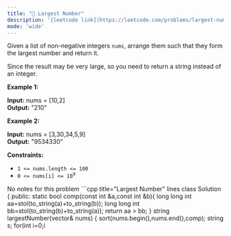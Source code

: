 ```yaml
---
title: "🧀 Largest Number"
description: '[leetcode link](https://leetcode.com/problems/largest-number/description/)'
mode: 'wide'
---
```

<Tabs>
  <Tab title="Question" icon="circle-question" iconType="regular">
    <Card>
      <p>Given a list of non-negative integers <code>nums</code>, arrange them such that they form the largest number and return it.</p>  <p>Since the result may be very large, so you need to return a string instead of an integer.</p>   <p><strong class="example">Example 1:</strong></p>   <strong>Input:</strong> nums = [10,2] <br/> <strong>Output:</strong> &quot;210&quot;   <p><strong class="example">Example 2:</strong></p>   <strong>Input:</strong> nums = [3,30,34,5,9] <br/> <strong>Output:</strong> &quot;9534330&quot;    <p><strong>Constraints:</strong></p>  <ul>  <li><code>1 &lt;= nums.length &lt;= 100</code></li>  <li><code>0 &lt;= nums[i] &lt;= 10<sup>9</sup></code></li> </ul> 
    </Card>
  </Tab>
  <Tab title="Solution" icon="lightbulb" iconType="regular" >
    <Card>
      No notes for this problem
</Card>
  <Expandable title="code">
    <CodeGroup dropdown>
```cpp title="Largest Number" lines
class Solution {
public:
    static bool comp(const int &a,const int &b){
        long long int aa=stol(to_string(a)+to_string(b));
        long long int bb=stol(to_string(b)+to_string(a));
        return aa > bb;
    }
    string largestNumber(vector<int>& nums) {
        sort(nums.begin(),nums.end(),comp);
        string s;
        for(int i=0;i<nums.size();i++)
        s+=to_string(nums[i]);
        s.erase(1, s.find_first_not_of('0'));
        return s;
    }
};
```
    </CodeGroup>
  </Expandable>
  </Tab>
</Tabs>